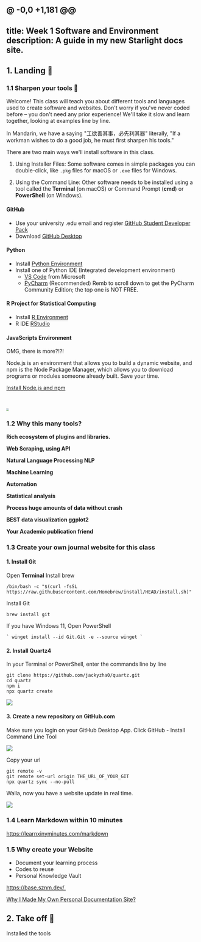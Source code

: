 @ -0,0 +1,181 @@
---
title: Week 1 Software and Environment
description: A guide in my new Starlight docs site.
---
## 1. Landing 🛬

### 1.1 Sharpen your tools 🧰

Welcome! This class will teach you about different tools and languages used to create software and websites. Don't worry if you've never coded before – you don't need any prior experience! We'll take it slow and learn together, looking at examples line by line.

In Mandarin, we have a saying "工欲善其事，必先利其器" literally, "If a workman wishes to do a good job, he must first sharpen his tools."

There are two main ways we'll install software in this class.

1. Using Installer Files: Some software comes in simple packages you can double-click, like `.pkg` files for macOS or `.exe` files for Windows.

2. Using the Command Line: Other software needs to be installed using a tool called the **Terminal** (on macOS) or Command Prompt (**cmd**) or **PowerShell** (on Windows).

#### GitHub

- Use your university .edu email and register <a href="https://education.github.com/pack" target="_blank">GitHub Student Developer Pack</a>
- Download <a href="https://github.com/apps/desktop" target="_blank">GitHub Desktop</a> 

#### Python

- Install <a href="https://www.python.org/downloads/" target="_blank">Python Environment</a>
- Install one of Python IDE (Integrated development environment)
  - <a href="https://code.visualstudio.com/" target="_blank">VS Code</a> from Microsoft
  - <a href="https://www.jetbrains.com/pycharm/download" target="_blank">PyCharm</a> (Recommended) Remb to scroll down to get the PyCharm Community Edition; the top one is NOT FREE. 

#### R Project for Statistical Computing

- Install <a href="https://cran.wustl.edu/" target="_blank">R Environment</a>
- R IDE <a href="https://posit.co/download/rstudio-desktop/" target="_blank">RStudio</a>

#### JavaScripts Environment

OMG, there is more?!?!

Node.js is an environment that allows you to build a dynamic website, and npm is the Node Package Manager, which allows you to download programs or modules someone already built. Save your time. 

<a href="https://nodejs.org/en/download/" target="_blank">Install Node.js and npm</a>  

&nbsp;

<img src="https://raw.githubusercontent.com/irwinchyi/imgbed/master/img202504081656477.png" style="zoom:40%;" />

### 1.2 Why this many tools?



<CardGrid>
  <Card title="Python is better">

**Rich ecosystem of plugins and libraries.**  

**Web Scraping, using API**

**Natural Language Processing NLP**

**Machine Learning**

**Automation**

</Card>
  <Card title="R is better">

**Statistical analysis**

**Process huge amounts of data without crash**

**BEST data visualization ggplot2**

**Your Academic publication friend**

  </Card>
</CardGrid>

### 1.3 Create your own journal website for this class


#### 1. Install Git

<Tabs>
  <TabItem label="macOS">

Open **Terminal** Install brew

```
/bin/bash -c "$(curl -fsSL https://raw.githubusercontent.com/Homebrew/install/HEAD/install.sh)"
```

Install Git

```
brew install git
```

</TabItem>
  <TabItem label="Windows">

If you have Windows 11, Open PowerShell

```
` winget install --id Git.Git -e --source winget `
```

</TabItem>
</Tabs>

#### 2. Install Quartz4

In your Terminal or PowerShell, enter the commands line by line

```
git clone https://github.com/jackyzha0/quartz.git
cd quartz
npm i
npx quartz create
```

![](https://raw.githubusercontent.com/irwinchyi/imgbed/master/imgCleanShot%202025-04-08%20at%2017.23.04%402x.jpg)

#### 3. Create a new repository on GitHub.com

Make sure you login on your GitHub Desktop App. Click GitHub - Install Command Line Tool

![](https://raw.githubusercontent.com/irwinchyi/imgbed/master/img202504081725856.png)

Copy your url

```
git remote -v
git remote set-url origin THE_URL_OF_YOUR_GIT
npx quartz sync --no-pull
```

Walla, now you have a website update in real time. 

![](https://raw.githubusercontent.com/irwinchyi/imgbed/master/img202504081925323.png)

### 1.4 Learn Markdown within 10 minutes

<a href="https://learnxinyminutes.com/markdown/" target="_blank">https://learnxinyminutes.com/markdown</a>

### 1.5 Why create your Website

- Document your learning process
- Codes to reuse
- Personal Knowledge Vault

<a href="https://base.sznm.dev/" target="_blank">https://base.sznm.dev/ </a> &nbsp;

<a href="https://dev.to/yehezkielgunawan/why-i-made-my-own-personal-documentation-site-2gmb" target="_blank">Why I Made My Own Personal Documentation Site?</a>

## 2. Take off 🛫 


Installed the tools

<Checkbox label='Python Envir' />&nbsp;

<Checkbox label='Python IDE' />&nbsp;

<Checkbox label='R Envir' />&nbsp;

<Checkbox label='RStudio' />&nbsp;

<Checkbox label='Create GitHub Account' />&nbsp;

<Checkbox label='GitHub Desktop' />&nbsp;

<Checkbox label='Node.js and npm' />&nbsp;

<Checkbox label='Create my own Quartz 4 Website' />&nbsp;

<Checkbox label='Share your link with classmate' />